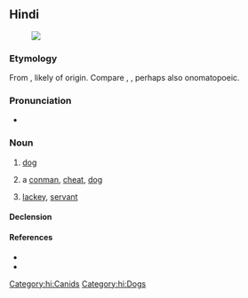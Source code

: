 {{also|कुत्ती|कृत्ति|कुत्तो|कुत्ते|कुत्तों}}
==Hindi==
{{wikipedia|श्वान|lang=hi|sc=Deva}}
[[File:Hybrid vigour.jpg|thumb|{{lang|hi|कुत्ता}}]]

===Etymology===
From {{inh|hi|psu|𑀓𑀼𑀢𑁆𑀢||dog}}, likely of {{onomatopoeic|nocap=1}} origin. Compare {{cog|sa|कुर्कुर}}, {{m|sa|कुक्कुर}}, perhaps also onomatopoeic.

===Pronunciation===
* {{IPA|/kʊt̪ːaː/|lang=hi}}

===Noun===
{{hi-noun|g=m|ur=کتا|f=कुत्ती}}

# [[dog]]
#: {{ux|hi|'''कुत्ता''' दर्द से बिलबिला रहा है।|t=The '''dog''' is whining in pain.}}
#: {{ux|hi|मेरा '''कुत्ता''' हमेशा बिल्ली को भौंकता है।|My '''dog''' always barks at a cat.}}
#: {{syn|hi|श्वान|कुक्कुर}}
# {{lb|hi|figurative}} a [[conman]], [[cheat]], [[dog]]
#: {{hi-x|उस '''कुत्ते''' ने मेरा सारा पैसा खा लिया!|That '''cheat''' stole all my money!}}
# {{lb|hi|figurative}} [[lackey]], [[servant]]

====Declension====
{{hi-noun-ā-m|कुत्त}}

====References====
* {{R:Bahri}}
* {{R:UR-HI-EN}}

[[Category:hi:Canids]]
[[Category:hi:Dogs]]
